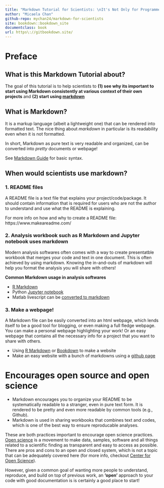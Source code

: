 ```yaml
---
title: "Markdown Tutorial for Scientists: \nIt's Not Only for Programmers"
author: "Micaela Chan"
github-repo: mychan24/markdown-for-scientists
site: bookdown::bookdown_site
documentclass: book
url: https\://gitbookdown.site/
---
```


# Preface {-} 
## What is this Markdown Tutorial about? {-} 

The goal of this tutorial is to help scientists to **(1) see why its important to start using Markdown consistently at various context of their own projects** and **(2) start using [markdown](https://www.markdownguide.org/)**


## What is Markdown? {-}

It is a markup language (albeit a lightweight one) that can be rendered into formatted text. The nice thing about *markdown* in particular is its readability even when it is not formatted.  

In short, Markdown as pure text is very readable and organized, can be converted into *pretty* documents or webpage! 

See [Markdown Guide](https://www.markdownguide.org/basic-syntax/) for basic syntax.


## When would scientists use markdown?{-} 

### 1. README files{-} 
A README file is a text file that explains your project/code/package. It should contain information that is required for users who are not the author to understand and use what the README is explaining.

For more info on how and why to create a README file: https://www.makeareadme.com/

### 2. Analysis workbook such as R Markdown and Jupyter notebook uses markdown {-} 
Modern analysis softwares often comes with a way to create presentatble workbook that merges your code and text in one document. This is often achieved by using markdown. Knowing the in-and-outs of markdown will help you format the analysis you will share with others!

**Common Markdown usage in analysis softwares**

* [R Markdown](https://rmarkdown.rstudio.com/lesson-1.html)
* Python [Jupyter notebook](https://jupyter.org/)
* Matlab livescript can be [converted to markdown](https://www.mathworks.com/matlabcentral/fileexchange/73993-livescript2markdown-matlab-s-live-scripts-to-markdown)

### 3. Make a webpage! {-} 
A Markdown file can be easily converted into an html webpage, which lends itself to be a good tool for blogging, or even making a full fledge webpage. You can make a personal webpage highlighting your work! Or an easy webpage that contains all the necessary info for a project that you want to share with others.

* Using [R Markdown](https://rmarkdown.rstudio.com/lesson-13.html) or [Bookdown](https://bookdown.org/home/) to make a website
* Make an easy website with a bunch of markdowns using a [github page](https://nicolas-van.github.io/easy-markdown-to-github-pages/)


# Encourages open source and open science {-} 

* Markdown encourages you to organize your README to be systematically readable to a stranger, even in pure text form. It is rendered to be pretty and even more readable by common tools (e.g., Github).
* Markdown is used in sharing workbooks that combines text and codes, which is one of the best way to ensure reproducable analyses.

These are both practices important to encourage open science practices. [Open science](https://en.wikipedia.org/wiki/Open_science) is a movement to make data, samples, software and all things related to a scientific finding as transparent and easy to access as possible. There are pros and cons to an open and closed system, which is not a topic that can be adequately covered here (for more info, checkout [Center for Open Science](https://cos.io/)).

However, given a common goal of wanting more people to understand, reproduce, and build on top of previous work, an **'open’** approach to your code with good documentation is is certainly a good place to start!




